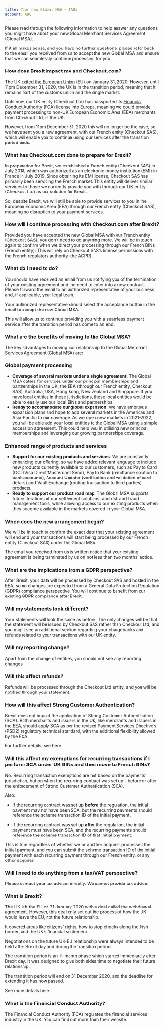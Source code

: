 ```yaml
---
title: Your new Global MSA – FAQs
account: ABC
---
```


Please read through the following information to help answer any questions you might have about your new Global Merchant Services Agreement (Global MSA).

If it all makes sense, and you have no further questions, please refer back to the email you received from us to accept the new Global MSA and ensure that we can seamlessly continue processing for you.

### How does Brexit impact me and Checkout.com?

<Accordion title="Expand">

The UK [exited the European Union](#YournewGlobalMSA–FAQs-brexit) (EU) on January 31, 2020. However, until 11pm December 31, 2020, the UK is in the transition period, meaning that it remains part of the customs union and the single market.

Until now, our UK entity (Checkout Ltd) has passported its [Financial Conduct Authority](#YournewGlobalMSA–FAQs-fca) (FCA) license into Europe, meaning we could provide payment processing to non-UK European Economic Area (EEA) merchants from Checkout Ltd, in the UK.

However, from 11pm December 31, 2020 this will no longer be the case, so we have sent you a new agreement, with our French entity (Checkout SAS), which will enable you to continue using our services after the transition period ends.

</Accordion>

### What has Checkout.com done to prepare for Brexit?

<Accordion title="Expand">

In preparation for Brexit, we established a French entity (Checkout SAS) in July 2018, which was authorized as an electronic money institution (EMI) in France in July 2019. Since obtaining its EMI license, Checkout SAS has primarily been servicing the French market. This entity will deliver similar services to those we currently provide you with through our UK entity (Checkout Ltd) as our solution for Brexit.

So, despite Brexit, we will still be able to provide services to you in the European Economic Area (EEA) through our French entity (Checkout SAS), meaning no disruption to your payment services.

</Accordion>

### How will I continue processing with Checkout.com after Brexit?

<Accordion title="Expand">

Provided you have accepted the new Global MSA with our French entity (Checkout SAS), you don’t need to do anything more. We will be in touch again to confirm when we direct your processing through our French BINs (French entity). This will rely on Checkout SAS’s license permissions with the French regulatory authority (the ACPR).

</Accordion>

### What do I need to do?

<Accordion title="Expand">

You should have received an email from us notifying you of the termination of your existing agreement and the need to enter into a new contract. Please forward the email to an authorized representative of your business and, if applicable, your legal team.

Your authorized representative should select the acceptance button in the email to accept the new Global MSA.

This will allow us to continue providing you with a seamless payment service after the transition period has come to an end.

</Accordion>

### What are the benefits of moving to the Global MSA?

<Accordion title="Expand">

The key advantages to moving our relationship to the Global Merchant Services Agreement (Global MSA) are:

### Global payment processing

*   **Coverage of several markets under a single agreement**. The Global MSA caters for services under our principal memberships and partnerships in the UK, the EEA (through our French entity, Checkout SAS), Australia, USA, Hong Kong, New Zealand and Singapore. If you have local entities in these jurisdictions, those local entities would be able to easily use our local BINs and partnerships.
*   **Ready to accommodate our global expansion**. We have ambitious expansion plans and hope to add several markets in the Americas and Asia-Pacific to our coverage. As we open new markets in 2021-2022, you will be able add your local entities to the Global MSA using a simple accession agreement. This could help you in utilising new principal memberships and leveraging our growing partnerships coverage.

### Enhanced range of products and services

*   **Support for our existing products and services**. We are constantly enhancing our offering, so we have added relevant language to include new products currently available to our customers, such as Pay to Card (OCT/Visa Direct/Mastercard Send), Pay to Bank (remittance solution to bank accounts), Account Updater (verification and validation of card details) and Vault Exchange (routing transaction to third parties) products.
*   **Ready to support our product road map**. The Global MSA supports future iterations of our settlement solutions, and risk and fraud management tools, while allowing access to our existing products when they become available in the markets covered in your Global MSA.

</Accordion>

### When does the new arrangement begin?

<Accordion title="Expand">

We will be in touch to confirm the exact date that your existing agreement will end and your transactions will start being processed by our French entity (Checkout SAS) under the Global MSA.

The email you received from us is written notice that your existing agreement is being terminated by us on not less than two months’ notice.

</Accordion>

### What are the implications from a GDPR perspective?

<Accordion title="Expand">

After Brexit, your data will be processed by Checkout SAS and hosted in the EEA, so no changes are expected from a General Data Protection Regulation (GDPR) compliance perspective. You will continue to benefit from our existing GDPR compliance after Brexit.

</Accordion>

### Will my statements look different?

<Accordion title="Expand">

Your statements will look the same as before. The only changes will be that the statement will be issued by Checkout SAS rather than Checkout Ltd, and you might see an additional section regarding your chargebacks and refunds related to your transactions with our UK entity.

</Accordion>

### Will my reporting change?

<Accordion title="Expand">

Apart from the change of entities, you should not see any reporting changes.

</Accordion>

### Will this affect refunds?

<Accordion title="Expand">

Refunds will be processed through the Checkout Ltd entity, and you will be notified through your statement.

</Accordion>

### How will this affect Strong Customer Authentication?

<Accordion title="Expand">

Brexit does not impact the application of Strong Customer Authentication (SCA). Both merchants and issuers in the UK, like merchants and issuers in the EEA, should apply SCA as per the revised Payment Services Directive’s (PSD2) regulatory technical standard, with the additional flexibility allowed by the FCA.

For further details, see <ExternalLink href="https://www.ukfinance.org.uk/strong-customer-authentication" target="_blank">here</ExternalLink>.

</Accordion>


### Will this affect my exemptions for recurring transactions if I perform SCA under UK BINs and then move to French BINs?

<Accordion title="Expand">

No. Recurring transaction exemptions are not based on the payments' jurisdiction, but on when the recurring contract was set up—before or after the enforcement of Strong Customer Authentication (SCA).

Also:

*   If the recurring contract was set up **before** the regulation, the initial payment may not have been SCA, but the recurring payments should reference the scheme transaction ID of the initial payment.

*   If the recurring contract was set up **after** the regulation, the initial payment must have been SCA, and the recurring payments should reference the scheme transaction ID of that initial payment.


This is true regardless of whether we or another acquirer processed the initial payment, and you can submit the scheme transaction ID of the initial payment with each recurring payment through our French entity, or any other acquirer.

</Accordion>

### Will I need to do anything from a tax/VAT perspective?

<Accordion title="Expand">

Please contact your tax advisor directly. We cannot provide tax advice.

</Accordion>

### What is Brexit?

<Accordion title="Expand">

The UK left the EU on 31 January 2020 with a deal called the withdrawal agreement. However, this deal only set out the process of how the UK would leave the EU, not the future relationship.

It covered areas like citizens' rights, how to stop checks along the Irish border, and the UK’s financial settlement.

Negotiations on the future UK-EU relationship were always intended to be held after Brexit day and during the transition period.

The transition period is an 11-month phase which started immediately after Brexit day. It was designed to give both sides time to negotiate their future relationship.

The transition period will end on 31 December 2020, and the deadline for extending it has now passed.

See more details <ExternalLink href="https://www.bbc.co.uk/news/uk-politics-32810887" target="_blank">here</ExternalLink>.

</Accordion>

### What is the Financial Conduct Authority?

<Accordion title="Expand">

The Financial Conduct Authority (FCA) regulates the financial services industry in the UK. You can find out more from <ExternalLink href="https://www.fca.org.uk/about/the-fca" target="_blank">their website</ExternalLink>.

</Accordion>
